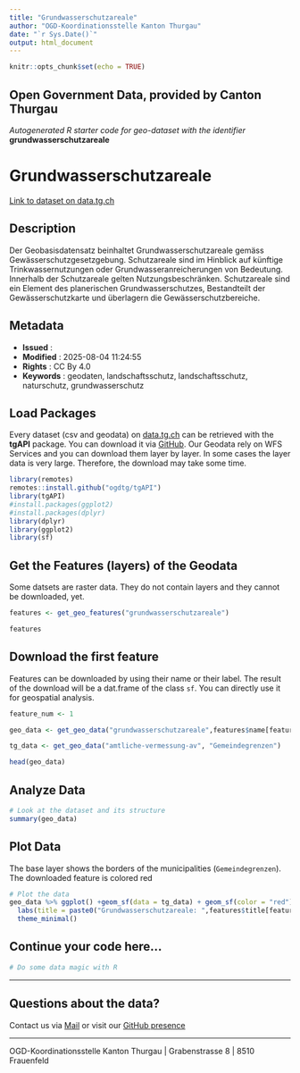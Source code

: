 ```yaml
---
title: "Grundwasserschutzareale"
author: "OGD-Koordinationsstelle Kanton Thurgau"
date: "`r Sys.Date()`"
output: html_document
---
```


```r
knitr::opts_chunk$set(echo = TRUE)
```

## Open Government Data, provided by **Canton Thurgau**
*Autogenerated R starter code for geo-dataset with the identifier* **grundwasserschutzareale**


# **Grundwasserschutzareale**

[Link to dataset on data.tg.ch](https://data.tg.ch/explore/dataset/grundwasserschutzareale/information/)

## Description

Der Geobasisdatensatz beinhaltet Grundwasserschutzareale gemäss Gewässerschutzgesetzgebung. Schutzareale sind im Hinblick auf künftige Trinkwassernutzungen oder Grundwasseranreicherungen von Bedeutung. Innerhalb der Schutzareale gelten Nutzungsbeschränken. Schutzareale sind ein Element des planerischen Grundwasserschutzes, Bestandteilt der Gewässerschutzkarte und überlagern die Gewässerschutzbereiche.

## Metadata

- **Issued**                   : 
- **Modified**                 : 2025-08-04 11:24:55
- **Rights**                   : CC By 4.0
- **Keywords**                 : geodaten, landschaftsschutz, landschaftsschutz, naturschutz, grundwasserschutz

## Load Packages

Every dataset (csv and geodata) on [data.tg.ch](https://data.tg.ch/pages/start/) can be retrieved with the **tgAPI** package. You can download it via [GitHub](https://github.com/ogdtg/tgAPI). Our Geodata rely on WFS Services and you can download them layer by layer. In some cases the layer data is very large. Therefore, the download may take some time.

```r
library(remotes)
remotes::install.github("ogdtg/tgAPI")
library(tgAPI)
#install.packages(ggplot2)
#install.packages(dplyr)
library(dplyr)
library(ggplot2)
library(sf)

```


## Get the Features (layers) of the Geodata

Some datsets are raster data. They do not contain layers and they cannot be downloaded, yet.

```r
features <- get_geo_features("grundwasserschutzareale")

features
```


## Download the first feature

Features can be downloaded by using their name or their label. The result of the download will be a dat.frame of the class `sf`. You can directly use it for geospatial analysis.

```r

feature_num <- 1

geo_data <- get_geo_data("grundwasserschutzareale",features$name[feature_num])

tg_data <- get_geo_data("amtliche-vermessung-av", "Gemeindegrenzen")

head(geo_data)
```


## Analyze Data

```r

# Look at the dataset and its structure
summary(geo_data)

```


## Plot Data

The base layer shows the borders of the municipalities (`Gemeindegrenzen`). The downloaded feature is colored red

```r

# Plot the data
geo_data %>% ggplot() +geom_sf(data = tg_data) + geom_sf(color = "red") +
  labs(title = paste0("Grundwasserschutzareale: ",features$title[feature_num])) +
  theme_minimal()

```


## Continue your code here...


```r
# Do some data magic with R
```

------------------------------------------------------------------------

## Questions about the data?

Contact us via [Mail](mailto:ogd@tg.ch) or visit our [GitHub presence](https://github.com/ogdtg)


------------------------------------------------------------------------

OGD-Koordinationsstelle Kanton Thurgau | Grabenstrasse 8 | 8510 Frauenfeld
